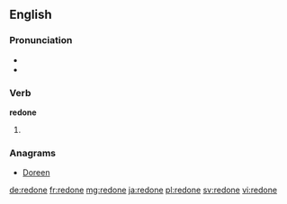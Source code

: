 ==English==

===Pronunciation===
* {{IPA|/ɹi.dʌn/}}
* {{rhymes|ʌn}}

===Verb===
'''redone'''

# {{past participle of|redo|lang=en}}

===Anagrams===
* [[Doreen#English|Doreen]]

[[de:redone]]
[[fr:redone]]
[[mg:redone]]
[[ja:redone]]
[[pl:redone]]
[[sv:redone]]
[[vi:redone]]